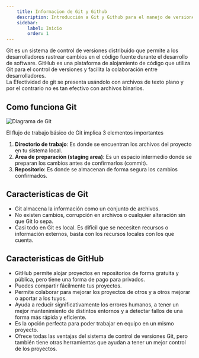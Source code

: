 ```yaml
---
    title: Informacion de Git y Github
    description: Introducción a Git y Github para el manejo de versiones de código
    sidebar:
        label: Inicio
        order: 1
---
```



<CardGrid stagger>
    <Card title="¿Qué es Git?" icon="seti:notebook">
        Git es un sistema de control de versiones distribuido que permite a los desarrolladores rastrear cambios en el código fuente durante el desarrollo de software.
    </Card>
    <Card title="¿Qué es GitHub?" icon="github">
        GitHub es una plataforma de alojamiento de código que utiliza Git para el control de versiones y facilita la colaboración entre desarrolladores.
    </Card>
</CardGrid>

<Aside variant="info" title="Nota">
    La Efectividad de git se presenta usándolo con archivos de texto plano y por el contrario no
    es tan efectivo con archivos binarios.
</Aside>

## Como funciona Git
![Diagrama de Git](../../../assets/Git_Github/funcionamiento-git.png)

El flujo de trabajo básico de Git implica 3 elementos importantes
1. **Directorio de trabajo**: Es donde se encuentran los archivos del proyecto en tu sistema local.
2. **Área de preparación (staging area)**: Es un espacio intermedio donde se preparan los cambios antes de confirmarlos (commit).
3. **Repositorio**: Es donde se almacenan de forma segura los cambios confirmados.

## Caracteristicas de Git
- Git almacena la información como un conjunto de archivos.
- No existen cambios, corrupción en archivos o cualquier alteración sin que Git lo sepa.
- Casi todo en Git es local. Es difícil que se necesiten recursos o información externos, basta con los recursos locales con los que cuenta.

## Caracteristicas de GitHub
- GitHub permite alojar proyectos en repositorios de forma gratuita y pública, pero tiene una forma de pago para privados.
- Puedes compartir fácilmente tus proyectos.
- Permite colaborar para mejorar los proyectos de otros y a otros mejorar o aportar a los tuyos.
- Ayuda a reducir significativamente los errores humanos, a tener un mejor mantenimiento de distintos entornos y a detectar fallos de una forma más rápida y eficiente.
- Es la opción perfecta para poder trabajar en equipo en un mismo proyecto.
- Ofrece todas las ventajas del sistema de control de versiones Git, pero también tiene otras herramientas que ayudan a tener un mejor control de los proyectos.